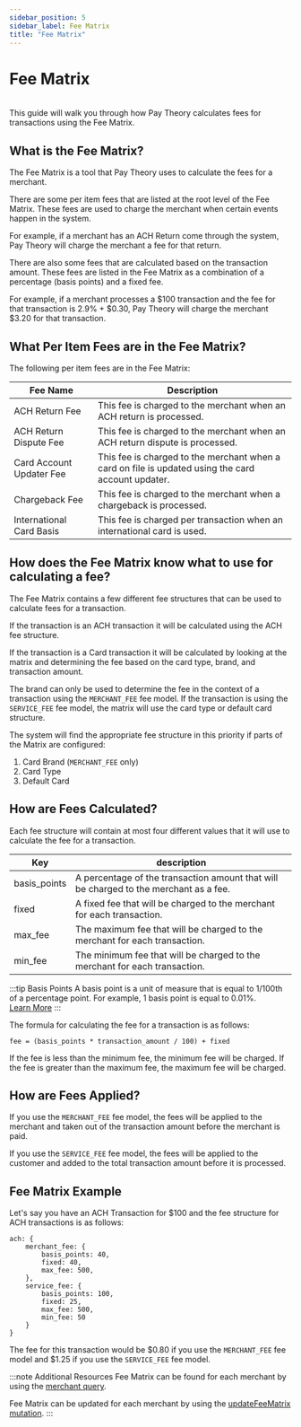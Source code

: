 ```yaml
---
sidebar_position: 5
sidebar_label: Fee Matrix
title: "Fee Matrix"
---
```



# Fee Matrix
<br/>
This guide will walk you through how Pay Theory calculates fees for transactions using the Fee Matrix.

## What is the Fee Matrix?

The Fee Matrix is a tool that Pay Theory uses to calculate the fees for a merchant.

There are some per item fees that are listed at the root level of the Fee Matrix. These fees are used to charge the merchant when certain events happen in the system.

For example, if a merchant has an ACH Return come through the system, Pay Theory will charge the merchant a fee for that return.

There are also some fees that are calculated based on the transaction amount. These fees are listed in the Fee Matrix as a combination of a percentage (basis points) and a fixed fee.

For example, if a merchant processes a $100 transaction and the fee for that transaction is 2.9% + $0.30, Pay Theory will charge the merchant $3.20 for that transaction.

## What Per Item Fees are in the Fee Matrix?

The following per item fees are in the Fee Matrix:

| Fee Name                 | Description                                                                                        |
|--------------------------|----------------------------------------------------------------------------------------------------|
| ACH Return Fee           | This fee is charged to the merchant when an ACH return is processed.                               |
| ACH Return Dispute Fee   | This fee is charged to the merchant when an ACH return dispute is processed.                       |
| Card Account Updater Fee | This fee is charged to the merchant when a card on file is updated using the card account updater. |
| Chargeback Fee           | This fee is charged to the merchant when a chargeback is processed.                                |
| International Card Basis | This fee is charged per transaction when an international card is used.                            |

## How does the Fee Matrix know what to use for calculating a fee?

The Fee Matrix contains a few different fee structures that can be used to calculate fees for a transaction.

If the transaction is an ACH transaction it will be calculated using the ACH fee structure.

If the transaction is a Card transaction it will be calculated by looking at the matrix and determining the fee based on the card type, brand, and transaction amount.

The brand can only be used to determine the fee in the context of a transaction using the `MERCHANT_FEE` fee model. If the transaction is using the `SERVICE_FEE` fee model, the matrix will use the card type or default card structure.

The system will find the appropriate fee structure in this priority if parts of the Matrix are configured:

1. Card Brand (`MERCHANT_FEE` only)
2. Card Type
3. Default Card

## How are Fees Calculated?

Each fee structure will contain at most four different values that it will use to calculate the fee for a transaction.

| Key          | description                                                                           |
|--------------|---------------------------------------------------------------------------------------|
| basis_points | A percentage of the transaction amount that will be charged to the merchant as a fee. |
| fixed        | A fixed fee that will be charged to the merchant for each transaction.                |
| max_fee      | The maximum fee that will be charged to the merchant for each transaction.            |
| min_fee      | The minimum fee that will be charged to the merchant for each transaction.            |

:::tip Basis Points
A basis point is a unit of measure that is equal to 1/100th of a percentage point. For example, 1 basis point is equal to 0.01%.<br/>
<a href= "https://www.paytheory.com/blog/what-is-a-basis-point" class="button button--primary button--md">Learn More</a>
:::

The formula for calculating the fee for a transaction is as follows:

```
fee = (basis_points * transaction_amount / 100) + fixed
```

If the fee is less than the minimum fee, the minimum fee will be charged. If the fee is greater than the maximum fee, the maximum fee will be charged.

## How are Fees Applied?

If you use the `MERCHANT_FEE` fee model, the fees will be applied to the merchant and taken out of the transaction amount before the merchant is paid.

If you use the `SERVICE_FEE` fee model, the fees will be applied to the customer and added to the total transaction amount before it is processed.

## Fee Matrix Example

Let's say you have an ACH Transaction for $100 and the fee structure for ACH transactions is as follows:

```
ach: {
    merchant_fee: {
        basis_points: 40,
        fixed: 40,
        max_fee: 500,
    },
    service_fee: {
        basis_points: 100,
        fixed: 25,
        max_fee: 500,
        min_fee: 50
    }
}
```

The fee for this transaction would be $0.80 if you use the `MERCHANT_FEE` fee model and $1.25 if you use the `SERVICE_FEE` fee model.

:::note Additional Resources
Fee Matrix can be found for each merchant by using the [merchant query](/docs/api/merchant#query-merchant).

Fee Matrix can be updated for each merchant by using the [updateFeeMatrix mutation](/docs/api/merchant#update-fee-matrix).
:::

